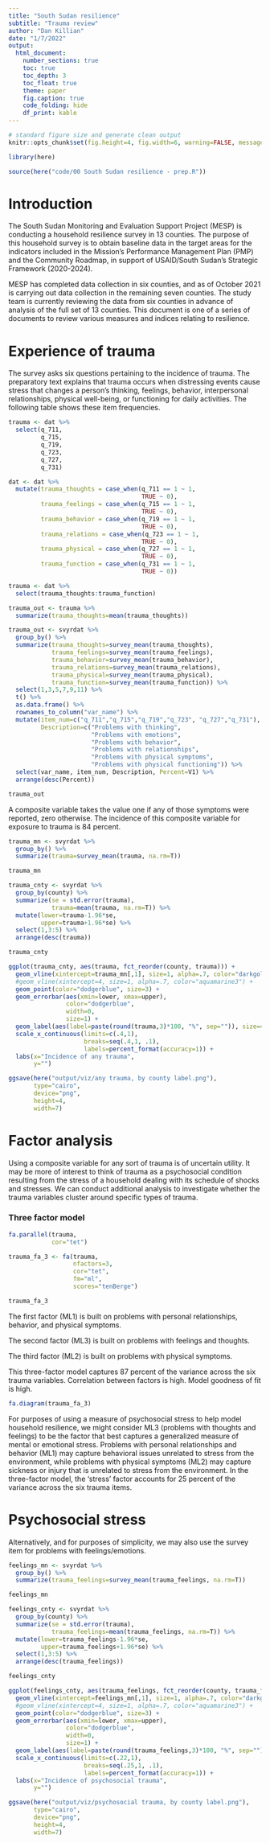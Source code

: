 ```yaml
---
title: "South Sudan resilience"
subtitle: "Trauma review"
author: "Dan Killian"
date: "1/7/2022"
output: 
  html_document:
    number_sections: true
    toc: true
    toc_depth: 3
    toc_float: true
    theme: paper
    fig.caption: true
    code_folding: hide
    df_print: kable
---
```


```r

# standard figure size and generate clean output
knitr::opts_chunk$set(fig.height=4, fig.width=6, warning=FALSE, message=FALSE, cache=TRUE, error=T, echo=T)

library(here)

source(here("code/00 South Sudan resilience - prep.R"))

```


# Introduction

The South Sudan Monitoring and Evaluation Support Project (MESP) is conducting a household resilience survey in 13 counties. The purpose of this household survey is to obtain baseline data in the target areas for the indicators included in the Mission's Performance Management Plan (PMP) and the Community Roadmap, in support of USAID/South Sudan's Strategic Framework (2020-2024).

MESP has completed data collection in six counties, and as of October 2021 is carrying out data collection in the remaining seven counties. The study team is currently reviewing the data from six counties in advance of analysis of the full set of 13 counties. This document is one of a series of documents to review various measures and indices relating to resilience.

# Experience of trauma

The survey asks six questions pertaining to the incidence of trauma. The preparatory text explains that trauma occurs when distressing events cause stress that changes a person's thinking, feelings, behavior, interpersonal relationships, physical well-being, or functioning for daily activities. The following table shows these item frequencies.

```r
trauma <- dat %>%
  select(q_711,
         q_715,
         q_719,
         q_723,
         q_727,
         q_731)

dat <- dat %>%
  mutate(trauma_thoughts = case_when(q_711 == 1 ~ 1,
                                     TRUE ~ 0),
         trauma_feelings = case_when(q_715 == 1 ~ 1,
                                     TRUE ~ 0),
         trauma_behavior = case_when(q_719 == 1 ~ 1,
                                     TRUE ~ 0),
         trauma_relations = case_when(q_723 == 1 ~ 1,
                                     TRUE ~ 0),
         trauma_physical = case_when(q_727 == 1 ~ 1,
                                     TRUE ~ 0),
         trauma_function = case_when(q_731 == 1 ~ 1,
                                     TRUE ~ 0)) 

trauma <- dat %>%
  select(trauma_thoughts:trauma_function)

trauma_out <- trauma %>%
  summarize(trauma_thoughts=mean(trauma_thoughts))

trauma_out <- svyrdat %>%
  group_by() %>%
  summarize(trauma_thoughts=survey_mean(trauma_thoughts),
            trauma_feelings=survey_mean(trauma_feelings),
            trauma_behavior=survey_mean(trauma_behavior),
            trauma_relations=survey_mean(trauma_relations),
            trauma_physical=survey_mean(trauma_physical),
            trauma_function=survey_mean(trauma_function)) %>%
  select(1,3,5,7,9,11) %>%
  t() %>%
  as.data.frame() %>%
  rownames_to_column("var_name") %>%
  mutate(item_num=c("q_711","q_715","q_719","q_723", "q_727","q_731"),
         Description=c("Problems with thinking", 
                       "Problems with emotions",
                       "Problems with behavior",
                       "Problems with relationships",
                       "Problems with physical symptoms",
                       "Problems with physical functioning")) %>%
  select(var_name, item_num, Description, Percent=V1) %>%
  arrange(desc(Percent))

trauma_out


```

A composite variable takes the value one if any of those symptoms were reported, zero otherwise. The incidence of this composite variable for exposure to trauma is 84 percent. 

```r
trauma_mn <- svyrdat %>%
  group_by() %>%
  summarize(trauma=survey_mean(trauma, na.rm=T))

trauma_mn
```


```r
trauma_cnty <- svyrdat %>%
  group_by(county) %>%
  summarize(se = std.error(trauma),
            trauma=mean(trauma, na.rm=T)) %>%
  mutate(lower=trauma-1.96*se,
         upper=trauma+1.96*se) %>%
  select(1,3:5) %>%
  arrange(desc(trauma))

trauma_cnty
```

```r
ggplot(trauma_cnty, aes(trauma, fct_reorder(county, trauma))) + 
  geom_vline(xintercept=trauma_mn[,1], size=1, alpha=.7, color="darkgoldenrod2") +
  #geom_vline(xintercept=4, size=1, alpha=.7, color="aquamarine3") + 
  geom_point(color="dodgerblue", size=3) + 
  geom_errorbar(aes(xmin=lower, xmax=upper),
                color="dodgerblue",
                width=0,
                size=1) +
  geom_label(aes(label=paste(round(trauma,3)*100, "%", sep="")), size=4, color="dodgerblue") +
  scale_x_continuous(limits=c(.4,1),
                     breaks=seq(.4,1, .1),
                     labels=percent_format(accuracy=1)) +
  labs(x="Incidence of any trauma",
       y="")

ggsave(here("output/viz/any trauma, by county label.png"),
       type="cairo",
       device="png",
       height=4,
       width=7)
```

# Factor analysis 

Using a composite variable for any sort of trauma is of uncertain utility. It may be more of interest to think of trauma as a psychosocial condition resulting from the stress of a household dealing with its schedule of shocks and stresses. We can conduct additional analysis to investigate whether the trauma variables cluster around specific types of trauma. 

### Three factor model

```r
fa.parallel(trauma,
            cor="tet")
```


```r
trauma_fa_3 <- fa(trauma,
                  nfactors=3,
                  cor="tet",
                  fm="ml",
                  scores="tenBerge")

trauma_fa_3
```

The first factor (ML1) is built on problems with personal relationships, behavior, and physical symptoms. 

The second factor (ML3) is built on problems with feelings and thoughts. 

The third factor (ML2) is built on problems with physical symptoms.

This three-factor model captures 87 percent of the variance across the six trauma variables. Correlation between factors is high. Model goodness of fit is high.  


```r
fa.diagram(trauma_fa_3)
```

For purposes of using a measure of psychosocial stress to help model household resilience, we might consider ML3 (problems with thoughts and feelings) to be the factor that best captures a generalized measure of mental or emotional stress. Problems with personal relationships and behavior (ML1) may capture behavioral issues unrelated to stress from the environment, while problems with physical symptoms (ML2) may capture sickness or injury that is unrelated to stress from the environment. In the three-factor model, the 'stress' factor accounts for 25 percent of the variance across the six trauma items. 

# Psychosocial stress

Alternatively, and for purposes of simplicity, we may also use the survey item for problems with feelings/emotions. 

```r
feelings_mn <- svyrdat %>%
  group_by() %>%
  summarize(trauma_feelings=survey_mean(trauma_feelings, na.rm=T))

feelings_mn
```

```r
feelings_cnty <- svyrdat %>%
  group_by(county) %>%
  summarize(se = std.error(trauma),
            trauma_feelings=mean(trauma_feelings, na.rm=T)) %>%
  mutate(lower=trauma_feelings-1.96*se,
         upper=trauma_feelings+1.96*se) %>%
  select(1,3:5) %>%
  arrange(desc(trauma_feelings))

feelings_cnty
```
```r
ggplot(feelings_cnty, aes(trauma_feelings, fct_reorder(county, trauma_feelings))) + 
  geom_vline(xintercept=feelings_mn[,1], size=1, alpha=.7, color="darkgoldenrod2") +
  #geom_vline(xintercept=4, size=1, alpha=.7, color="aquamarine3") + 
  geom_point(color="dodgerblue", size=3) + 
  geom_errorbar(aes(xmin=lower, xmax=upper),
                color="dodgerblue",
                width=0,
                size=1) +
  geom_label(aes(label=paste(round(trauma_feelings,3)*100, "%", sep="")), size=4, color="dodgerblue") +
  scale_x_continuous(limits=c(.22,1),
                     breaks=seq(.25,1, .1),
                     labels=percent_format(accuracy=1)) +
  labs(x="Incidence of psychosocial trauma",
       y="")

ggsave(here("output/viz/psychosocial trauma, by county label.png"),
       type="cairo",
       device="png",
       height=4,
       width=7)
```








